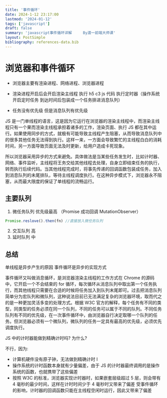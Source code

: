```yaml
---
title: '事件循环'
date: 2024-1-12 23:17:00
lastmod: '2024-01-12'
tags: ['javascript']
draft: false
summary: 'javascript事件循环详解     By渡一前端大师课'
layout: PostSimple
bibliography: references-data.bib
---
```


# 浏览器和事件循环

- 浏览器主要有渲染进程、网络进程、浏览器进程

- 渲染进程开启后会开启渲染主线程 执行 h5 c3 js 代码 执行定时器（操作系统开启定时任务 到达时间后包装成一个任务排进消息队列）

- 任务没有优先级 但是消息队列有优先级

JS 是一门单线程的语言，这是因为它运行在浏览器的渲染主线程中，而渲染主线程只有一个果而渲染主线程承担着诸多的工作，渲染页面、执行 JS 都在其中运行。如果使用同步的方式，就极有可能导致主线程产生阻塞，从而导致消息队列中的很多其他任务无法得到执行。这样一来，一方面会导致繁忙的主线程白白的消耗时间，另一方面导致页面无法及时更新，给用户造成卡死现象。

所以浏览器采用异步的方式来避免。具体做法是当某些任务发生时，比如计时器、网络、事件监听，主线程将王务交给其他线程去处理，自身立即结束任务的执行，转而执行后续代码。当其他线程完成时，将事先传递的回调函数包装成任务，加入到消息队列的未尾排队，等待主线程调度执行。在这种异步模式下，浏览器永不阻塞，从而最大限度的保证了单线程的流畅运行。

## 主要队列

1. 微任务队列 优先级最高 （Promise 成功回调 MutationObserver）

```js
Promise.reslove().then(fn) //直接放入微任务队列
```

2. 交互队列 高
3. 延时队列 中

## 总结

单线程是异步产生的原因 事件循环是异步的实现方式

事件循环又叫做消息循环，是浏览器渲染主线程的工作方式在 Chrome 的源码中，它开启一个不会结束的 for 循环，每次循环从消息队列中取出第一个任务执行，而其他线程只需要在合适的时候将任务加入到队列末尾即可。过去把消息队列简单分为宏队列和微队列，这种说法目前已无法满足复杂的浏览器环境，取而代之的是一种更加灵活多变的处理方式。根据 W3C 官方的解释，每个任务有不同的类型，同类型的任务必须在同一个队列，不同的任务可以属于不同的队列。不同任务队列有不同的优先级，在一次事件循环中，由浏览器自行决定取哪一个队列的任务。但浏览器必须有一个微队列，微队列的任务一定具有最高的优先级，必须优先调度执行。

JS 中的计时器能做到精确计时吗? 为什么?

不行，因为:

- 计算机硬件没有原子钟，无法做到精确计时 I
- 操作系统的计时函数本身就有少量偏差，由于 JS 的计时器最终调用的是操作系统的函数，也就携带了这些偏差
- 按照 W3C 的标准，浏览器实现计时器时，如果嵌套层级超过 5 层，则会带有 4 毫秒的最少时间，这样在计时时间少于 4 毫秒时又带来了偏差
  受事件循环的影响，计时器的回调函数只能在主线程空闲时运行，因此又带来了偏差
